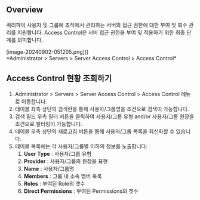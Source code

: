 ## Overview
쿼리파이 사용자 및 그룹에 조직에서 관리하는 서버의 접근 권한에 대한 부여 및 회수 관리를 지원합니다. Access Control은 서버 접근 권한을 부여 및 적용하기 위한 최종 단계를 의미합니다.

<p align="center">
<div>[image-20240902-051205.png]()</div>
*Administrator &gt; Servers &gt; Server Access Control &gt; Access Control*
</p>

## Access Control 현황 조회하기
1. Administrator &gt; Servers &gt; Server Access Control &gt; Access Control 메뉴로 이동합니다.
2. 테이블 좌측 상단의 검색란을 통해 사용자/그룹명을 조건으로 검색이 가능합니다.
3. 검색 필드 우측 필터 버튼을 클릭하여 사용자/그룹 유형 and/or 사용자/그룹 원장을 조건으로 필터링이 가능합니다.
4. 테이블 우측 상단의 새로고침 버튼을 통해 사용자/그룹 목록을 최신화할 수 있습니다.
5. 테이블 목록에는 각 사용자/그룹별 이하의 정보를 노출합니다:
    1. **User Type**  : 사용자/그룹 유형
    2. **Provider**  : 사용자/그룹의 원장을 표현
    3. **Name**  : 사용자/그룹명
    4. **Members**  : 그룹 내 소속 멤버 목록
    5. **Roles**  : 부여된 Role의 갯수
    6. **Direct Permissions**  : 부여된 Permissions의 갯수
